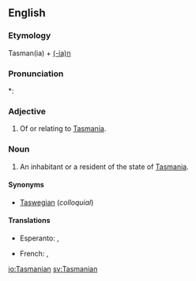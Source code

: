 ==English==

===Etymology===
Tasman(ia) + [[-ian|(-ia)n]]

===Pronunciation===
*: {{rhymes|eɪniən}}

===Adjective===
{{en-adj|-}}

# Of or relating to [[Tasmania]].

===Noun===
{{en-noun}}

# An inhabitant or a resident of the state of [[Tasmania]].

====Synonyms====
* [[Taswegian]] (''colloquial'')

====Translations====
{{trans-top|inhabitant}}
* Esperanto: {{t-|eo|tasmaniano}} {{qualifier|man or woman}}, {{t-|eo|tasmanianino}} {{qualifier|woman}}
{{trans-mid}}
* French: {{t+|fr|Tasmanien|m}}, {{t+|fr|Tasmanienne|f}}
{{trans-bottom}}

[[io:Tasmanian]]
[[sv:Tasmanian]]